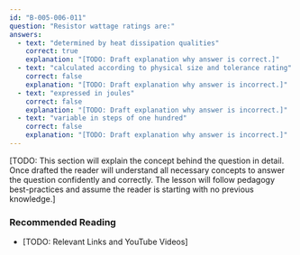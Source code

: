 ```yaml
---
id: "B-005-006-011"
question: "Resistor wattage ratings are:"
answers:
  - text: "determined by heat dissipation qualities"
    correct: true
    explanation: "[TODO: Draft explanation why answer is correct.]"
  - text: "calculated according to physical size and tolerance rating"
    correct: false
    explanation: "[TODO: Draft explanation why answer is incorrect.]"
  - text: "expressed in joules"
    correct: false
    explanation: "[TODO: Draft explanation why answer is incorrect.]"
  - text: "variable in steps of one hundred"
    correct: false
    explanation: "[TODO: Draft explanation why answer is incorrect.]"
---
```


[TODO: This section will explain the concept behind the question in detail. Once drafted the reader will understand all necessary concepts to answer the question confidently and correctly. The lesson will follow pedagogy best-practices and assume the reader is starting with no previous knowledge.]

### Recommended Reading

- [TODO: Relevant Links and YouTube Videos]
